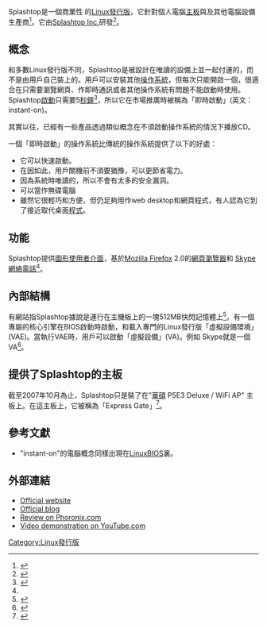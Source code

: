 {{roughtranslation|time=2020-06-04T08:14:40+00:00}}
{{noteTA
|G1=IT
}}

{{Infobox_OS |
  name = Splashtop |
  logo =  |
  screenshot =  |
  caption = |
  developer = [[DeviceVM|DeviceVM]] |
  family = [[Linux|Linux]] |
  source_model = [[Proprietary|Proprietary]]<ref>{{cite web |url=http://www.splashtop.com/faq.php |title=存档副本 |accessdate=2007-10-10 |deadurl=yes |archiveurl=https://web.archive.org/web/20101213192945/http://www.splashtop.com/faq.php |archivedate=2010-12-13 }}</ref> |
  latest_release_version = Community Preview v0.9.0.1 |
  latest_release_date = before 2006/10/06<ref>{{Cite web |url=http://www.phoronix.com/scan.php?page=article&item=869&num=3 |title=存档副本 |accessdate=2007-10-14 |archive-date=2007-10-14 |archive-url=https://web.archive.org/web/20071014052208/http://www.phoronix.com/scan.php?page=article&item=869&num=3 |dead-url=no }}</ref> |
  kernel_type = [[單核心|單核心]]，[[Linux|Linux]]|
  license =  |
  working_state = 開發中 |
  package_manager =  |
  website = [http://www.splashtop.com www.splashtop.com] |
}}

Splashtop是一個商業性 的[[Linux發行版|Linux發行版]]，它針對個人電腦[[主板|主板]]與及其他電腦設備生產商<ref>{{Cite web |url=http://www.phoronix.com/scan.php?page=article&item=870 |title=存档副本 |accessdate=2007-10-14 |archive-date=2008-01-20 |archive-url=https://web.archive.org/web/20080120163012/http://www.phoronix.com/scan.php?page=article&item=870 |dead-url=no }}</ref>。它由[[Splashtop_Inc.|Splashtop Inc.]]研發<ref>{{cite web |url=http://www.splashtop.com/aboutus-corporate.php |title=存档副本 |accessdate=2007-10-08 |deadurl=yes |archiveurl=https://web.archive.org/web/20071012214447/http://www.splashtop.com/aboutus-corporate.php |archivedate=2007-10-12 }}</ref>。

== 概念 ==
和多數Linux發行版不同，Splashtop是被設計在唯讀的設備上並一起付運的，而不是由用戶自己裝上的。用戶可以安裝其他[[操作系統|操作系統]]，但每次只能開啟一個，很適合在只需要瀏覽網頁、作即時通訊或者其他操作系統有問題不能啟動時使用。Splashtop[[啟動程式|啟動]]只需要5[[秒鐘|秒鐘]]<ref name="phoronix1">{{Cite web |url=http://www.phoronix.com/scan.php?page=article&item=869 |title=存档副本 |accessdate=2007-10-14 |archive-date=2007-10-14 |archive-url=https://web.archive.org/web/20071014151430/http://www.phoronix.com/scan.php?page=article&item=869 |dead-url=no }}</ref>，所以它在市場推廣時被稱為「即時啟動」(英文：instant-on)。

其實以往，已經有一些產品透過類似概念在不須啟動操作系統的情況下播放CD。

一個「即時啟動」的操作系統比傳統的操作系統提供了以下的好處：
* 它可以快速啟動。
* 在因如此，用戶關機前不須要猶豫，可以更節省電力。
* 因為系統時唯讀的，所以不會有太多的安全漏洞。
* 可以當作無碟電腦
* 雖然它很輕巧和方便，但仍足夠用作web desktop和網頁程式，有人認為它到了接近取代桌面[[應用程式|程式]]。

== 功能 ==
Splashtop提供[[圖形使用者介面|圖形使用者介面]]，基於[[Mozilla_Firefox|Mozilla Firefox]] 2.0的[[網頁瀏覽器|網頁瀏覽器]]和 [[Skype|Skype]] [[網絡電話|網絡電話]]<ref name="phoronix1"/>。

== 內部結構 ==
有網站指Splashtop據說是運行在主機板上的一塊512MB快閃記憶體上<ref>{{Cite web |url=http://www.geek.com/splashtops-instant-on-linux-desktop/ |title=存档副本 |accessdate=2007-10-14 |archive-date=2008-09-07 |archive-url=https://web.archive.org/web/20080907134251/http://www.geek.com/splashtops-instant-on-linux-desktop/ |dead-url=no }}</ref>。有一個專屬的核心引擎在BIOS啟動時啟動，和載入專門的Linux發行版「虛擬設備環境」(VAE)。當執行VAE時，用戶可以啟動「虛擬設備」(VA)。例如 Skype就是一個VA<ref>{{Cite web |url=http://www.phoronix.net/image.php?id=870%E2%84%91%3Ddevicevm_splashtop_4_lrg |title=存档副本 |accessdate=2020-09-27 |archive-date=2016-03-05 |archive-url=https://web.archive.org/web/20160305100934/http://www.phoronix.net/image.php?id=870%E2%84%91=devicevm_splashtop_4_lrg |dead-url=no }}</ref>。

== 提供了Splashtop的主板 ==
截至2007年10月為止，Splashtop只是裝了在"[[華碩|華碩]] P5E3 Deluxe / WiFi AP" 主板上。在這主板上，它被稱為「Express Gate」<ref>{{Cite web |url=http://www.splashtop.com/blog/?p=7 |title=存档副本 |accessdate=2007-10-14 |archive-date=2007-10-13 |archive-url=https://web.archive.org/web/20071013134745/http://www.splashtop.com/blog/?p=7 |dead-url=no }}</ref>。

== 參考文獻 ==
*"instant-on"的電腦概念同樣出現在[[LinuxBIOS|LinuxBIOS]]裏。
<references/>

== 外部連結 ==
*[http://www.splashtop.com/ Official website]{{Wayback|url=http://www.splashtop.com/ |date=20071012202238 }}
*[http://www.splashtop.com/blog/ Official blog]{{Wayback|url=http://www.splashtop.com/blog/ |date=20071013123931 }}
*[http://www.phoronix.com/scan.php?page=article&item=869 Review on Phoronix.com]{{Wayback|url=http://www.phoronix.com/scan.php?page=article&item=869 |date=20071014151430 }}
*[http://www.youtube.com/watch?v=qd_kZhbXkXA Video demonstration on YouTube.com]{{Wayback|url=http://www.youtube.com/watch?v=qd_kZhbXkXA |date=20140311080448 }}

{{Linux-distro}}

[[Category:Linux發行版|Category:Linux發行版]]